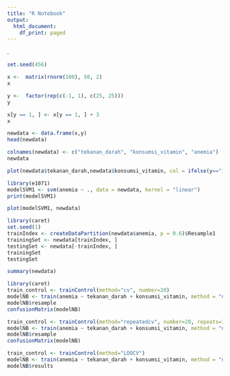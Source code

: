 ---
title: "R Notebook"
output:
  html_document:
    df_print: paged
---

. 

```{r}
set.seed(456)
```


```{r}
x <-  matrix(rnorm(100), 50, 2)
x
```

```{r}
y <-  factor(rep(c(-1, 1), c(25, 25)))
y
```

```{r}
x[y == 1, ] <- x[y == 1, ] + 3
x
```

```{r}
newdata <- data.frame(x,y)
head(newdata)
```


```{r}
colnames(newdata) <- c("tekanan_darah", "konsumsi_vitamin", "anemia")
newdata
```


```{r}
plot(newdata$tekanan_darah,newdata$konsumsi_vitamin, col = ifelse(y=="1", "blue", "red"), pch = 19)
```


```{r}
library(e1071)
modelSVM1 <- svm(anemia ~ ., data = newdata, kernel = "linear")
print(modelSVM1)
```


```{r}
plot(modelSVM1, newdata)
```


```{r}
library(caret)
set.seed(1)
trainIndex <- createDataPartition(newdata$anemia, p = 0.6)$Resample1
trainingSet <- newdata[trainIndex, ]
testingSet <- newdata[-trainIndex, ]
trainingSet
testingSet
```


```{r}
summary(newdata)
```

```{r}
library(caret)
train_control <- trainControl(method="cv", number=20)
modelNB <- train(anemia ~ tekanan_darah + konsumsi_vitamin, method = "nb", trControl = train_control, data = newdata)
modelNB$resample
confusionMatrix(modelNB)
```


```{r}
train_control <- trainControl(method="repeatedcv", number=20, repeats=100)
modelNB <- train(anemia ~ tekanan_darah + konsumsi_vitamin, method = "nb", trControl = train_control, data = newdata)
modelNB$resample
confusionMatrix(modelNB)
```


```{r}
train_control <- trainControl(method="LOOCV")
modelNB <- train(anemia ~ tekanan_darah + konsumsi_vitamin, method = "nb", trControl = train_control, data = newdata)
modelNB$results
```

























